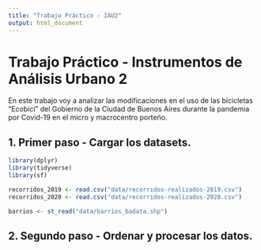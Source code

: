 ```yaml
---
title: "Trabajo Práctico - IAU2"
output: html_document
---
```


# Trabajo Práctico - Instrumentos de Análisis Urbano 2

En este trabajo voy a analizar las modificaciones en el uso de las bicicletas "Ecobici" del Gobierno de la Ciudad de Buenos Aires durante la pandemia por Covid-19 en el micro y macrocentro porteño.

## 1. Primer paso - Cargar los datasets.

```r
library(dplyr)
library(tidyverse)
library(sf)
```

```r
recorridos_2019 <- read.csv("data/recorridos-realizados-2019.csv")
recorridos_2020 <- read.csv("data/recorridos-realizados-2020.csv")
```
```r
barrios <- st_read("data/barrios_badata.shp")
```

## 2. Segundo paso - Ordenar y procesar los datos.